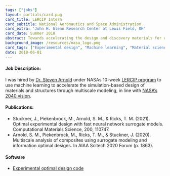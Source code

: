 ```yaml
---
tags: ["jobs"]
layout: partials/card.pug
card_title: LERCIP Intern
card_subtitle: National Aeronautics and Space Administration
card_extra: 'John H. Glenn Research Center at Lewis Field, OH'
card_date: Summer 2018
abstract: Towards accelerating the design and discovery materials for use in extreme environments, I was hired by Dr. Steven Arnold under NASAs 10-week LERCIP program to apply Machine Learning to a specific Material Science problem. 
background_image: /resources/nasa_logo.png
card_tags: ["Experimental design", "Machine learning", "Material science"]
date: 2018-06-01
---
```


:::{.flex .items-center .px-2 .py-1 .bg-gray-100}
<h4 class="font-bold bg-gray-100"> Job Description: </h4>
:::

:::{.p-2 .overflow-auto .px-4 .py-2 .bg-white-100 .prose-md}

I was hired by [Dr. Steven Arnold](https://www.linkedin.com/in/steve-arnold-72545416/) under NASAs 10-week [LERCIP program](https://ntrs.nasa.gov/citations/20050185532) to use machine learning to accelerate the simulation-based design of materials and structures through multiscale modeling, in line with [NASA's 2040 vision](https://ntrs.nasa.gov/citations/20180002010). 

:::

:::{.flex .items-center .px-2 .py-1 .bg-gray-100}
<h4 class="font-bold bg-gray-100"> Publications: </h4>
:::

:::{.p-2 .overflow-auto .px-4 .py-2 .bg-white-100}
:::{.bullet_list .ml-2 .mt-1 .lisc-desc .space-y-2 .prose-md style="list-style-type: disc !important;"}
  - Stuckner, J., Piekenbrock, M., Arnold, S. M., & Ricks, T. M. (2021). Optimal experimental design with fast neural network surrogate models. Computational Materials Science, 200, 110747.
  - Arnold, S. M., Piekenbrock, M., Ricks, T. M., & Stuckner, J. (2020). Multiscale analysis of composites using surrogate modeling and information optimal designs. In AIAA Scitech 2020 Forum (p. 1863).
:::
:::

:::{.flex .items-center .px-2 .py-1 .bg-gray-100}
<h4 class="font-bold bg-gray-100"> Software </h4>
:::

:::{.p-2 .overflow-auto .px-4 .py-2 .bg-white-100}
:::{.prose-md .lisc-desc .text-sm .space-y-2}
- [Experimental optimal design code](https://github.com/nasa/OED-with-NN-surrogates)
:::
:::




<!-- The research project involving training a feed-forward Neural Network to act a surrogate model for the [Generalized Method of Cells](https://ntrs.nasa.gov/api/citations/20020061830/downloads/20020061830.pdf) (GMC) technique. The second phase of the project involved creating a systematic procedure for interpreting various aspects of the data produced by the surrogate model using a non-parameteric Optimal
Experimental Design (OED)-motivated optimization procedure, recently made
possible by the Approximate Coordinate Exchange algorithm. -->
